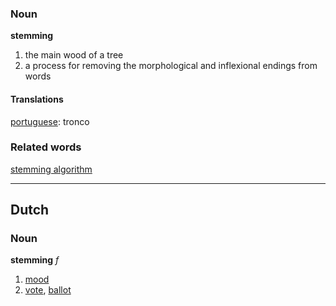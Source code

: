 ===Noun===
'''stemming'''

# the main wood of a tree
# a process for removing the morphological and inflexional endings from words

====Translations====
[[portuguese]]: tronco

===Related words===
[[stemming algorithm]]

----
==Dutch==
===Noun===
'''stemming''' ''f''

# [[mood]]
# [[vote]], [[ballot]]